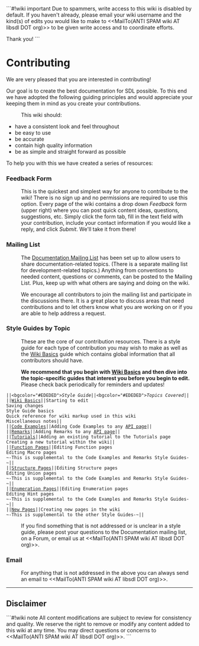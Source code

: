 <!-- pragma section-numbers off -->
<!-- pragma camelcase off -->
<!-- acl All:read -->

```#!wiki important
Due to spammers, write access to this wiki is disabled by default.  If you haven't already, please email your wiki username and the kind(s) of edits you would like to make to <<MailTo(ANTI SPAM wiki AT libsdl DOT org)>> to be given write access and to coordinate efforts.

Thank you!
```

= Contributing =

We are very pleased that you are interested in contributing!  

Our goal is to create the best documentation for SDL possible.  To this end we have adopted the following guiding principles and would appreciate your keeping them in mind as you create your contributions.
: This wiki should:
* have a consistent look and feel throughout
* be easy to use
* be accurate
* contain high quality information
* be as simple and straight forward as possible

To help you with this we have created a series of resources:

<span id="form"></span>
=== Feedback Form ===
: This is the quickest and simplest way for anyone to contribute to the wiki!  There is no sign up and no permissions are required to use this option.  Every page of the wiki contains a drop down ''Feedback'' form (upper right) where you can post quick content ideas, questions, suggestions, etc.  Simply click the form tab, fill in the text field with your contribution, include your contact information if you would like a reply, and click ''Submit''.  We'll take it from there!

<span id="list"></span>
=== Mailing List ===
: The [http://lists.libsdl.org/listinfo.cgi/docs-libsdl.org Documentation Mailing List] has been set up to allow users to share documentation-related topics.  (There is a separate mailing list for development-related topics.)  Anything from conventions to needed content, questions or comments, can be posted to the Mailing List.  Plus, keep up with what others are saying and doing on the wiki.  

: We encourage all contributors to join the mailing list and participate in the discussions there.  It is a great place to discuss areas that need contributions and to let others know what you are working on or if you are able to help address a request.

<span id="guides"></span>
=== Style Guides by Topic ===
: These are the core of our contribution resources.  There is a style guide for each type of contribution you may wish to make as well as the [[SGWikiBasics|Wiki Basics]] guide which contains global information that all contributors should have.  

: '''We recommend that you begin with [[SGWikiBasics|Wiki Basics]] and then dive into the topic-specific guides that interest you before you begin to edit.'''  Please check back periodically for reminders and updates!

 ||<bgcolor="#EDEDED">''Style Guide''||<bgcolor="#EDEDED">''Topics Covered''||
 ||[[SGWikiBasics|Wiki Basics]]||Starting to edit<br/>Saving changes<br/>Style Guide basics<br/>Quick reference for wiki markup used in this wiki<br/>Miscellaneous notes||
 ||[[SGCodeExamples|Code Examples]]||Adding Code Examples to any [[SGWikiBasics#api|API page]]||
 ||[[SGRemarks|Remarks]]||Adding Remarks to any [[SGWikiBasics#api|API page]]||
 ||[[SGTutorials|Tutorials]]||Adding an existing tutorial to the Tutorials page<br/>Creating a new tutorial within the wiki||
 ||[[SGFunctions|Function Pages]]||Editing Function pages<br/>Editing Macro pages<br/>~-This is supplemental to the Code Examples and Remarks Style Guides-~||
 ||[[SGStructures|Structure Pages]]||Editing Structure pages<br/>Editing Union pages<br/>~-This is supplemental to the Code Examples and Remarks Style Guides-~||
 ||[[SGEnumerations|Enumeration Pages]]||Editing Enumeration pages<br/>Editing Hint pages<br/>~-This is supplemental to the Code Examples and Remarks Style Guides-~||
 ||[[SGNewPages|New Pages]]||Creating new pages in the wiki<br/>~-This is supplemental to the other Style Guides-~||

: If you find something that is not addressed or is unclear in a style guide, please post your questions to the Documentation mailing list, on a Forum, or email us at <<MailTo(ANTI SPAM wiki AT libsdl DOT org)>>.

<span id="email"></span>
=== Email ===
: For anything that is not addressed in the above you can always send an email to <<MailTo(ANTI SPAM wiki AT libsdl DOT org)>>.

------
== Disclaimer ==
```#!wiki note
All content modifications are subject to review for consistency and quality.  We reserve the right to remove or modify any content added to this wiki at any time.  You may direct questions or concerns to <<MailTo(ANTI SPAM wiki AT libsdl DOT org)>>.
```

